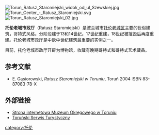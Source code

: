 [[File:Torun_Ratusz_Staromiejski_widok_od_ul_Szewskiej.jpg|thumb]]
[[File:Torun_Center_-_Ratusz_Staromiejski.svg|thumb]]
[[File:Torun_Ratusz_Staromiejski_02.jpg|thumb]]

'''托伦老城市政厅'''（Ratusz Staromiejski）是波兰城市[[托伦|托伦]][[托伦老城|老城区]]主要的世俗建筑，哥特式风格，分阶段建于13和14世纪，17世纪重建，18世纪被摧毁后再度重建。托伦老城市政厅是中欧中世纪建筑最重要的实例之一。

目前，托伦老城市政厅开辟为博物馆，收藏有晚期哥特式和哥特式艺术藏品。 

== 参考文献 ==
*E. Gąsiorowski, ''Ratusz Staromiejski w Toruniu'', Toruń 2004 ISBN 83-87083-78-X

== 外部链接 ==
*[http://www.muzeum.torun.pl/ Strona internetowa Muzeum Okręgowego w Toruniu] {{Wayback|url=http://www.muzeum.torun.pl/ |date=20190427160557 }}
*[http://www.turystyka.torun.pl/index.php?strona=188&jezyk=1&back=1 Toruński Serwis Turystyczny] {{Wayback|url=http://www.turystyka.torun.pl/index.php?strona=188&jezyk=1&back=1 |date=20090211225416 }}

[[category:托伦|category:托伦]]
